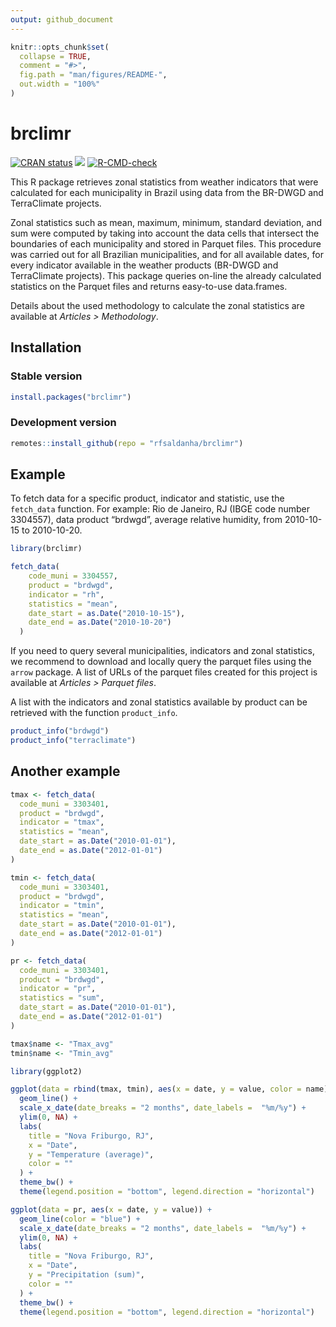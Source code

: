 ```yaml
---
output: github_document
---
```


<!-- README.md is generated from README.Rmd. Please edit that file -->

```r
knitr::opts_chunk$set(
  collapse = TRUE,
  comment = "#>",
  fig.path = "man/figures/README-",
  out.width = "100%"
)
```

# brclimr

<!-- badges: start -->
[![CRAN status](https://www.r-pkg.org/badges/version/brclimr)](https://CRAN.R-project.org/package=brclimr)
[![](https://cranlogs.r-pkg.org/badges/brclimr)](https://cran.r-project.org/package=brclimr)
[![R-CMD-check](https://github.com/rfsaldanha/brclimr/actions/workflows/R-CMD-check.yaml/badge.svg)](https://github.com/rfsaldanha/brclimr/actions/workflows/R-CMD-check.yaml)
<!-- badges: end -->

This R package retrieves zonal statistics from weather indicators that were calculated for each municipality in Brazil using data from the BR-DWGD and TerraClimate projects.

Zonal statistics such as mean, maximum, minimum, standard deviation, and sum were computed by taking into account the data cells that intersect the boundaries of each municipality and stored in Parquet files. This procedure was carried out for all Brazilian municipalities, and for all available dates, for every indicator available in the weather products (BR-DWGD and TerraClimate projects). This package queries on-line the already calculated statistics on the Parquet files and returns easy-to-use data.frames.

Details about the used methodology to calculate the zonal statistics are available at *Articles > Methodology*.

## Installation

### Stable version

```r
install.packages("brclimr")
```

### Development version

```r
remotes::install_github(repo = "rfsaldanha/brclimr")
```

## Example

To fetch data for a specific product, indicator and statistic, use the `fetch_data` function. For example: Rio de Janeiro, RJ (IBGE code number 3304557), data product "brdwgd", average relative humidity, from 2010-10-15 to 2010-10-20.

```r
library(brclimr)

fetch_data(
    code_muni = 3304557,
    product = "brdwgd",
    indicator = "rh",
    statistics = "mean",
    date_start = as.Date("2010-10-15"),
    date_end = as.Date("2010-10-20")
  )
```

If you need to query several municipalities, indicators and zonal statistics, we recommend to download and locally query the parquet files using the `arrow` package. A list of URLs of the parquet files created for this project is available at *Articles > Parquet files*.

A list with the indicators and zonal statistics available by product can be retrieved with the function `product_info`. 

```r
product_info("brdwgd")
product_info("terraclimate")
```


## Another example

```r
tmax <- fetch_data(
  code_muni = 3303401,
  product = "brdwgd",
  indicator = "tmax",
  statistics = "mean",
  date_start = as.Date("2010-01-01"),
  date_end = as.Date("2012-01-01")
)

tmin <- fetch_data(
  code_muni = 3303401,
  product = "brdwgd",
  indicator = "tmin",
  statistics = "mean",
  date_start = as.Date("2010-01-01"),
  date_end = as.Date("2012-01-01")
)

pr <- fetch_data(
  code_muni = 3303401,
  product = "brdwgd",
  indicator = "pr",
  statistics = "sum",
  date_start = as.Date("2010-01-01"),
  date_end = as.Date("2012-01-01")
)

tmax$name <- "Tmax_avg"
tmin$name <- "Tmin_avg"
```

```r
library(ggplot2)

ggplot(data = rbind(tmax, tmin), aes(x = date, y = value, color = name)) +
  geom_line() +
  scale_x_date(date_breaks = "2 months", date_labels =  "%m/%y") +
  ylim(0, NA) +
  labs(
    title = "Nova Friburgo, RJ",
    x = "Date", 
    y = "Temperature (average)",
    color = ""
  ) +
  theme_bw() +
  theme(legend.position = "bottom", legend.direction = "horizontal")
```

```r
ggplot(data = pr, aes(x = date, y = value)) +
  geom_line(color = "blue") +
  scale_x_date(date_breaks = "2 months", date_labels =  "%m/%y") +
  ylim(0, NA) +
  labs(
    title = "Nova Friburgo, RJ",
    x = "Date", 
    y = "Precipitation (sum)",
    color = ""
  ) +
  theme_bw() +
  theme(legend.position = "bottom", legend.direction = "horizontal")
```


